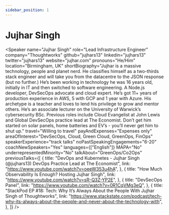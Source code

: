 ```yaml
---
sidebar_position: 1
---
```



# Jujhar Singh

<Speaker
  name="Jujhar Singh"
  role="Lead Infrastructure Engineer"
  company="Thoughtworks"
  github="jujhars13"
  linkedin="jujhars13"
  twitter="jujhars13"
  website="jujhar.com"
  pronouns="He/Him"
  location="Birmingham, UK"
  shortBiography="Jujhar is a massive technology, people and planet nerd. 
                  He classifies himself as a two-thirds stack engineer and will take you from the datacentre to the JSON response (but no further.)  He’s been working in technology he was 16 years old, initially in IT and then switched to software engineering.
                  A Node.js developer, DevSecOps advocate and cloud expert. He’s got 11+ years of production experience in AWS, 5 with GCP and 1 year with Azure.
                  His archetype is a teacher and loves to lend his privilege to grow and mentor others.  He’s an associate lecturer on the University of Warwick’s cybersecurity BSc.
                  Previous roles include Cloud Evangelist at John Lewis and Global DevSecOps practice lead at The Economist.
                  Don’t get him started on solar panels, home batteries and EV’s - you’ll never get him to shut up."
  travel="Willing to travel"
  payAndExpenses="Expenses only"
  areaOfInterest="DevSecOps, Cloud, Green Cloud, GreenOps, FinOps"
  speakerExperience="track talks"
  noPastSpeakingEngagements="6-20"
  coachNewSpeakers="Yes"
  languages={["English"]}
  MAPA="No"
  underrepresentedMinority="No"
  talkAbout="GreenOps/Co2Ops"
  previousTalks={[
    {
      title: "DevOps and Kubernetes - Jujhar Singh (@jujhars13) DevOps Practice Lead at The Economist",
      link: "https://www.youtube.com/watch?v=oeeW353u4hA",
    },
    {
      title: "How Much Observability Is Enough? Hosting Jujhar Singh",
      link: "https://www.youtube.com/watch?v=sR-Q3Z-YP2E",
    },
    {
      title: "DevSecOps Panel",
      link: "https://www.youtube.com/watch?v=0R1CqVMg3eQ",
    },
    {
      title: "StackPod EP #18: Tech: Why It’s Always About the People With Jujhar Singh of Thoughtworks",
      link: "https://www.stackstate.com/podcast/tech-why-its-always-about-the-people-and-never-about-the-technology-with",
    },
  ]}
/>
